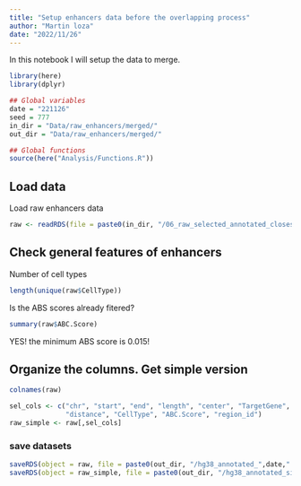 ```yaml
---
title: "Setup enhancers data before the overlapping process"
author: "Martin loza"
date: "2022/11/26"
---
```




In this notebook I will setup the data to merge.

```r
library(here)
library(dplyr)

## Global variables
date = "221126"
seed = 777
in_dir = "Data/raw_enhancers/merged/"
out_dir = "Data/raw_enhancers/merged/"

## Global functions
source(here("Analysis/Functions.R"))
```

## Load data

Load raw enhancers data 

```r
raw <- readRDS(file = paste0(in_dir, "/06_raw_selected_annotated_closest_gene_221121.rds"))
```

## Check general features of enhancers

Number of cell types 
```r
length(unique(raw$CellType))
```
Is the ABS scores already fitered?
```r
summary(raw$ABC.Score)
```

YES! the minimum ABS score is 0.015!

## Organize the columns. Get simple version

```r
colnames(raw)
```


```r
sel_cols <- c("chr", "start", "end", "length", "center", "TargetGene", "tss", 
              "distance", "CellType", "ABC.Score", "region_id")
raw_simple <- raw[,sel_cols]
```

### save datasets

```r
saveRDS(object = raw, file = paste0(out_dir, "/hg38_annotated_",date,".rds"))
saveRDS(object = raw_simple, file = paste0(out_dir, "/hg38_annotated_simple_",date,".rds"))
```














